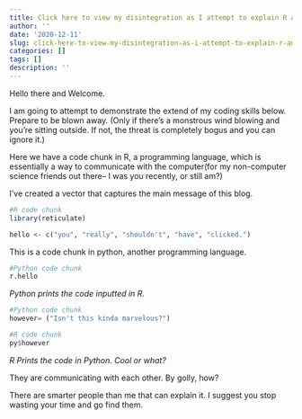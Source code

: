 ```yaml
---
title: Click here to view my disintegration as I attempt to explain R and Python
author: ''
date: '2020-12-11'
slug: click-here-to-view-my-disintegration-as-i-attempt-to-explain-r-and-python
categories: []
tags: []
description: ''
---
```




Hello there and Welcome.

I am going to attempt to demonstrate the extend of my coding skills below. Prepare to be blown away. (Only if there's a monstrous wind blowing and you're sitting outside. If not, the threat is completely bogus and you can ignore it.)

 
Here we have a code chunk in R, a programming language, which is essentially a way to communicate with the computer(for my non-computer science friends out there-- I was you recently, or still am?)

I've created a vector that captures the main message of this blog.
```r
#R code chunk
library(reticulate)

hello <- c("you", "really", "shouldn't", "have", "clicked.")
```


This is a code chunk in python, another programming language. 
```python
#Python code chunk
r.hello
```
*Python prints the code inputted in R.*

```python
#Python code chunk
however= ("Isn't this kinda marvelous?")
```


```r
#R code chunk
py$however
```
*R Prints the code in Python. Cool or what?*

They are communicating with each other. By golly, how?

There are smarter people than me that can explain it. I suggest you stop wasting your time and go find them.
